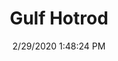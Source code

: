 ---
width: 2000
height: 1333
title: Gulf Hotrod
description: A custom build Gulf livery 911 hotrod at CarParc USA.
date: 2/29/2020 1:48:24 PM
cameraMake: Sony
cameraModel: ILCE-7M3
lens: ZEISS Batis 2/40 CF
settingsfStop: f/2
settingsISO: ISO 8000
settingsShutter: 1/4000
settingsFocalLength: 40 mm
---